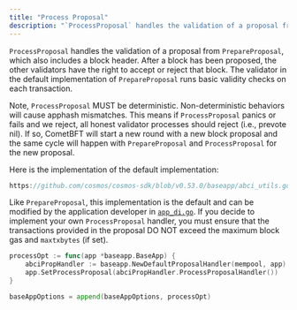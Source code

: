 ```yaml
---
title: "Process Proposal"
description: "`ProcessProposal` handles the validation of a proposal from `PrepareProposal`,"
---
```


`ProcessProposal` handles the validation of a proposal from `PrepareProposal`,
which also includes a block header. After a block has been proposed,
the other validators have the right to accept or reject that block. The validator in the
default implementation of `PrepareProposal` runs basic validity checks on each
transaction.

Note, `ProcessProposal` MUST be deterministic. Non-deterministic behaviors will cause apphash mismatches.
This means if `ProcessProposal` panics or fails and we reject, all honest validator
processes should reject (i.e., prevote nil). If so, CometBFT will start a new round with a new block proposal and the same cycle will happen with `PrepareProposal`
and `ProcessProposal` for the new proposal.

Here is the implementation of the default implementation:

```go reference
https://github.com/cosmos/cosmos-sdk/blob/v0.53.0/baseapp/abci_utils.go#L219-L226
```

Like `PrepareProposal`, this implementation is the default and can be modified by
the application developer in [`app_di.go`](../building-apps/01-app-go-di.md). If you decide to implement
your own `ProcessProposal` handler, you must ensure that the transactions
provided in the proposal DO NOT exceed the maximum block gas and `maxtxbytes` (if set).

```go
processOpt := func(app *baseapp.BaseApp) {
    abciPropHandler := baseapp.NewDefaultProposalHandler(mempool, app)
    app.SetProcessProposal(abciPropHandler.ProcessProposalHandler())
}

baseAppOptions = append(baseAppOptions, processOpt)
```
